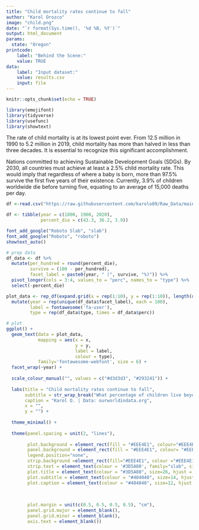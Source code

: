 ```yaml
---
title: "Child mortality rates continue to fall"
author: "Karol Orozco"
image: "child.png"
date: "`r format(Sys.time(), '%d %B, %Y')`"
output: html_document
params:
  state: "Oregon"
printcode:
    label: "Behind the Scene:"
    value: TRUE
data:
    label: "Input dataset:"
    value: results.csv
    input: file
---
```


```r
knitr::opts_chunk$set(echo = TRUE)

library(emojifont)
library(tidyverse)
library(usefunc)
library(showtext)

```

The rate of child mortality is at its lowest point ever. From 12.5 million in 1990 to 5.2 million in 2019, child mortality has more than halved in less than three decades. It is essential to recognize this significant accomplishment.

Nations committed to achieving Sustainable Development Goals (SDGs).
By 2030, all countries must achieve at least a 2.5% child mortality rate. This would imply that regardless of where a baby is born, more than 97.5% survive the first five years of their existence.
Currently, 3.9% of children worldwide die before turning five, equating to an average of 15,000 deaths per day.

```r

df <-read.csv("https://raw.githubusercontent.com/karolo89/Raw_Data/main/child-deaths-igme-data.csv")

df <- tibble(year = c(1800, 1900, 2020),
             percent_die = c(43.3, 36.2, 3.9))

font_add_google("Roboto Slab", "slab")
font_add_google("Roboto", "roboto")
showtext_auto()

# prep data
df_data <- df %>%
  mutate(per_hundred = round(percent_die),
         survive = (100 - per_hundred),
         facet_label = paste0(year, " (", survive, "%)")) %>%
  pivot_longer(cols = 3:4, values_to = "perc", names_to = "type") %>%
  select(-percent_die)

plot_data <- rep_df(expand.grid(x = rep(1:10), y = rep(1:10)), length(unique(df_data$facet_label))) %>%
  mutate(year = rep(unique(df_data$facet_label), each = 100),
         label = fontawesome('fa-user'),
         type = rep(df_data$type, times = df_data$perc))

# plot
ggplot() +
  geom_text(data = plot_data,
            mapping = aes(x = x,
                          y = y,
                          label = label,
                          colour = type),
            family='fontawesome-webfont', size = 6) +
  facet_wrap(~year) +
  
  scale_colour_manual("", values = c("#d3d3d3", "#293241")) +
  
  labs(title = "Child mortality rates continue to fall",
       subtitle = str_wrap_break("What percentage of children live beyond their fifth birthday?\n\n", 70),
       caption = "Karol O. | Data: ourworldindata.org",
       x = "",
       y = "") +
  
  theme_minimal() +
  
  theme(panel.spacing = unit(2, "lines"),
        
        plot.background = element_rect(fill = "#EEE4E1", colour="#EEE4E1"),
        panel.background = element_rect(fill = "#EEE4E1", colour= "#EEE4E1"),
        legend.position="none",
        strip.background =element_rect(fill="#EEE4E1", colour ="#EEE4E1"),
        strip.text = element_text(colour = '#3D5A80', family="slab", size=24),
        plot.title = element_text(colour = "#3D5A80", size=26, hjust = 0.5, family="slab"),
        plot.subtitle = element_text(colour = "#404040", size=14, hjust = 0.5, family="slab"),
        plot.caption = element_text(colour = "#404040", size=12, hjust = 0.01, family="slab"),
        
        
        
        plot.margin = unit(c(0.5, 0.5, 0.5, 0.5), "cm"),
        panel.grid.major = element_blank(),
        panel.grid.minor = element_blank(),
        axis.text = element_blank())




```

